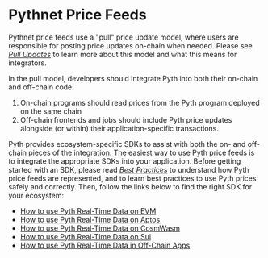 # Pythnet Price Feeds

Pythnet price feeds use a "pull" price update model, where users are responsible for posting price updates on-chain when needed.
Please see [_Pull Updates_](pull-updates.md) to learn more about this model and what this means for integrators.

In the pull model, developers should integrate Pyth into both their on-chain and off-chain code:

1. On-chain programs should read prices from the Pyth program deployed on the same chain
2. Off-chain frontends and jobs should include Pyth price updates alongside (or within) their application-specific transactions.

Pyth provides ecosystem-specific SDKs to assist with both the on- and off-chain pieces of the integration.
The easiest way to use Pyth price feeds is to integrate the appropriate SDKs into your application.
Before getting started with an SDK, please read [_Best Practices_](best-practices.md) to understand how Pyth price feeds are represented, and to learn best practices to use Pyth prices safely and correctly.
Then, follow the links below to find the right SDK for your ecosystem:

- [How to use Pyth Real-Time Data on EVM](use-real-time-data/evm.md)
- [How to use Pyth Real-Time Data on Aptos](use-real-time-data/aptos.md)
- [How to use Pyth Real-Time Data on CosmWasm](use-real-time-data/cosmwasm.md)
- [How to use Pyth Real-Time Data on Sui](use-real-time-data/sui.md)
- [How to use Pyth Real-Time Data in Off-Chain Apps](use-real-time-data/off-chain.md)
